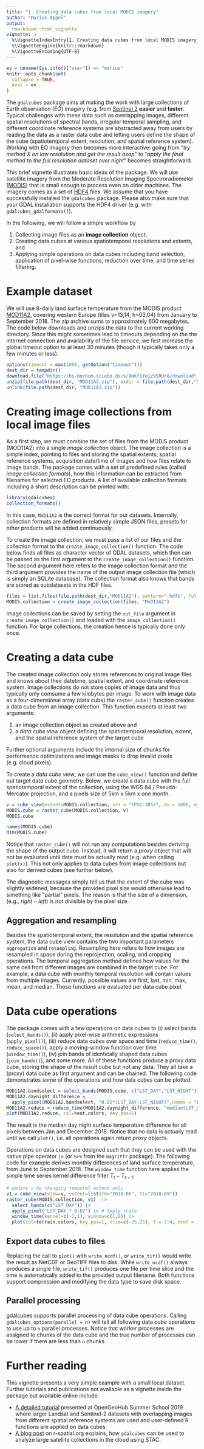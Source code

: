 ```yaml
---
title: "1. Creating data cubes from local MODIS imagery"
author: "Marius Appel"
output: 
  rmarkdown::html_vignette
vignette: >
  %\VignetteIndexEntry{1. Creating data cubes from local MODIS imagery}
  %\VignetteEngine{knitr::rmarkdown}
  %\VignetteEncoding{UTF-8}
---
```


```r
ev = unname(Sys.info()["user"]) == "marius"
knitr::opts_chunk$set(
  collapse = TRUE,
  eval = ev
)
```


The `gdalcubes` package aims at making the work with large collections of Earth observation (EO) imagery (e.g. from [Sentinel 2](https://sentiwiki.copernicus.eu/web/s2-mission) **easier** and **faster**. Typical challenges with these data such as overlapping images, different spatial resolutions of spectral bands, irregular temporal sampling, and different coordinate reference systems are abstracted away from users by reading the data as a raster data cube and letting users define the shape of the cube (spatiotemporal extent, resolution, and  spatial reference system). Working with EO imagery then becomes more interactive: going from "_try method X on low resolution and get the result asap_" to "_apply the final method to the full resolution dataset over night_" becomes straightforward.  

This brief vignette illustrates basic ideas of the package. We will use satellite imagery from the Moderate Resolution Imaging Spectroradiometer ([MODIS](https://modis.gsfc.nasa.gov)) that is small enough to process even on older machines. The imagery comes as a set of [HDF4](https://support.hdfgroup.org/hdf4/) files.  We assume that you have successfully installed the `gdalcubes` package. Please also make sure that your GDAL installation supports the HDF4 driver (e.g. with `gdalcubes_gdalformats()`).

In the following, we will follow a simple workflow by

1. Collecting image files as an __image collection__ object,
2. Creating data cubes at various spatiotemporal resolutions and extents, and
3. Applying simple operations on data cubes including band selection, application of pixel-wise functions, reduction over time, and time series filtering.

# Example dataset

We will use 8-daily land surface temperature from the MODIS product [MOD11A2](https://modis.gsfc.nasa.gov/data/dataprod/mod11.php), covering western Europe (tiles v=13,14, h=03,04) from January to September 2018. The zip archive sums to approximately 600 megabytes. The code below downloads and unzips the data to the current working directory. Since this might sometimes lead to timeouts depending on the the internet connection and availability of the file service, we first increase the global timeout option to at least 30 minutes (though it typically takes only a few minutes or less).

```r
options(timeout = max(1800, getOption("timeout")))
dest_dir = tempdir()
download.file("https://hs-bochum.sciebo.de/s/8mKf1Ye1z9SRUr8/download", destfile=file.path(dest_dir, "MOD11A2.zip"),mode = "wb")
unzip(file.path(dest_dir, "MOD11A2.zip"), exdir = file.path(dest_dir,"MOD11A2"))
unlink(file.path(dest_dir, "MOD11A2.zip"))
```


# Creating image collections from local image files

As a first step, we must combine the set of files from the MODIS product (MOD11A2) into a single _image collection_ object. The image collection is a simple index, pointing to files and storing the spatial extents, spatial reference systems, acquisition date/time of images and how files relate to image bands. The package comes with a set of predefined rules (called _image collection formats_), how this information can be extracted from filenames for selected EO products. A list of available collection formats including a short description can be printed with:


```r
library(gdalcubes)
collection_formats()
```

In this case, `MxD11A2` is the correct format for our datasets. Internally, collection formats are defined in relatively simple JSON files, presets for other products will be added continuously.   

To create the image collection, we must pass a list of our files and the collection format to the `create_image_collection()` function.  The code below finds all files as character vector of GDAL datasets, which then can be passed as the first argument to the `create_image_collection()` function. The second argument here refers to the image collection format and the third argument provides the name of the output image collection file (which is simply an SQLite database). The collection format also knows that bands are stored as subdatasets in the HDF files.

```r
files = list.files(file.path(dest_dir,"MOD11A2"), pattern=".hdf$", full.names = TRUE)
MODIS.collection = create_image_collection(files, "MxD11A2")
```

Image collections can be saved by setting the `out_file` argument in `create_image_collection()` and loaded with the `image_collection()` function. For large collections, the creation hence is typically done only once. 

# Creating a data cube

The created image collection only stores references to original image files and knows about their datetime, spatial extent, and coordinate reference system. Image collections do not store copies of image data and thus typically only comsume a few kilobytes per image. To work with image data as a four-dimensional array (data cube) the `raster_cube()` function creates a data cube from an image collection. This function expects at least two arguments:

1. an image collection object as created above and
2. a _data cube view_ object defining the spatiotemporal resolution, extent, and the spatial reference system of the target cube 

Further optional arguments include the internal size of chunks for performance optimizations and image masks to 
drop invalid pixels (e.g. cloud pixels). 

To create a _data cube view_, we can use the `cube_view()` function and define out target data cube geometry.
Below, we create a data cube with the full spatiotemporal extent of the collection, using the WGS 84 / Pseudo-Mercator projection, and a pixels size of 5km x 5km x one month.

```r
v = cube_view(extent=MODIS.collection, srs = "EPSG:3857", dx = 5000, dy = 5000, dt = "P1M")
MODIS.cube = raster_cube(MODIS.collection, v)
MODIS.cube

names(MODIS.cube)
dim(MODIS.cube)
```

Notice that `raster_cube()` will not run any computations besides deriving the shape of the output cube. Instead, it will return a _proxy_ object that will not be evaluated until data must be actually read (e.g. when calling `plot(x)`). This not only applies to data cubes from image collections but also for derived cubes (see further below). 

The diagnostic messages simply tell us that the extent of the cube was slightly widened, because the provided pixel size would otherwise lead to simething like "partial" pixels. The reason is that the size of a dimension, (e.g., $right - left$) is not divisible by the pixel size.


## Aggregation and resampling

Besides the spatiotemporal extent, the resolution and the spatial reference system, the data cube view contains the two important parameters `aggregation` and `resampling`. Resampling here refers to how images are resampled in space during the reprojection, scaling, and cropping operations.  The temporal aggregation method defines how values for the same cell from different images are combined in the target cube. For example, a data cube with monthly temporal resolution will contain values from multiple images. Currently, possible values are first, last, min, max, mean, and median. These functions are evaluated per data cube pixel.


# Data cube operations

The package comes with a few operations on data cubes to (i) select bands (`select_bands()`), (ii) apply pixel-wise arithmetic expressions (`apply_pixel()`), (iii) reduce data cubes over space and time (`reduce_time()`, `reduce_space()`), apply a moving-window function over time (`window_time()`), (iv) join bands of identically shaped data cubes (`join_bands()`), and some more. All of these functions produce a proxy data cube, storing the shape of the result cube but not any data. They all take a (proxy) data cube as first argument and can be chained. The following code demonstrates some of the operations and how data cubes can be plotted.

```r
MOD11A2.bandselect = select_bands(MODIS.cube, c("LST_DAY","LST_NIGHT"))
MOD11A2.daynight_difference = 
  apply_pixel(MOD11A2.bandselect, "0.02*(LST_DAY-LST_NIGHT)",names = "LST_difference")
MOD11A2.reduce = reduce_time(MOD11A2.daynight_difference, "median(LST_difference)")
plot(MOD11A2.reduce, col=heat.colors, key.pos=1)
```

The result is the median day night surface temperature difference for all pixels between Jan and December 2018.
Notice that no data is actually read until we call `plot()`, i.e. all operations again return _proxy_ objects.

Operations on data cubes are designed such that they can be used with the native pipe operator `|>` (or `%>%` from the `magrittr` package). The following code for example derives monthly differences of land surface temperature, from June to September 2018. The `window_time` function here applies the simple time series kernel difference filter $T_t - T_{t-1}$.

```r
# update v by changing temporal extent only
v1 = cube_view(view=v, extent=list(t0="2018-06", t1="2018-09")) 
raster_cube(MODIS.collection, v1)  |>
  select_bands(c("LST_DAY")) |>
  apply_pixel("LST_DAY * 0.02") |> # apply scale
  window_time(kernel=c(-1,1), window=c(1,0)) |>
  plot(col=terrain.colors, key.pos=1, zlim=c(-25,25), t = 2:4, ncol = 3)
```

## Export data cubes to files

Replacing the call to `plot()` with `write_ncdf()`, or `write_tif()` would write the result as NetCDF or GeoTIFF files to disk. While  `write_ncdf()` always produces a single file, `write_tif()` produces one file per time slice and the time is automatically added to the provided output filename. Both functions support compression
and modifying the data type to save disk space. 



## Parallel processing

gdalcubes supports parallel processing of data cube operations. Calling `gdalcubes_options(parallel = n)` will tell all following data cube operations to use up to `n` parallel processes. Notice that worker processes are assigned to chunks of the data cube and the true number of processes can be lower if there are less than `n` chunks.


# Further reading

This vignette presents a very simple example with a small local dataset. Further tutorials and publications not available as a vignette inside the package but available online include:

-   [A detailed tutorial](https://appelmar.github.io/opengeohub_summerschool2019/tutorial.html)
    presented at OpenGeoHub Summer School 2019 where larger Landsat and Sentinel-2 datasets with overlapping images from different spatial reference systems are used and user-defined R functions are applied on data cubes.  
-   [A blog post](https://r-spatial.org/r/2021/04/23/cloud-based-cubes.html)
    on r-spatial.org explains, how `gdalcubes` can be used to analyze large satellite collections in the cloud using STAC. 




